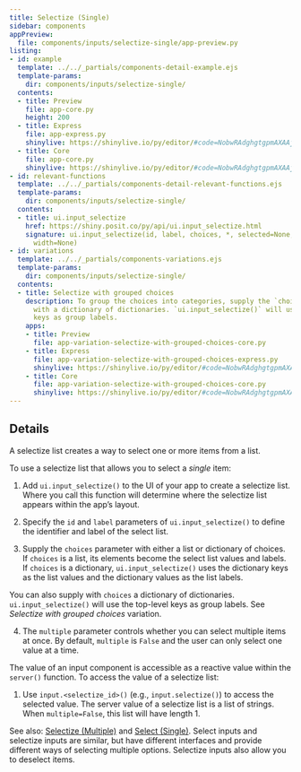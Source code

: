 ```yaml
---
title: Selectize (Single)
sidebar: components
appPreview:
  file: components/inputs/selectize-single/app-preview.py
listing:
- id: example
  template: ../../_partials/components-detail-example.ejs
  template-params:
    dir: components/inputs/selectize-single/
  contents:
  - title: Preview
    file: app-core.py
    height: 200
  - title: Express
    file: app-express.py
    shinylive: https://shinylive.io/py/editor/#code=NobwRAdghgtgpmAXAAjFADugdOgnmAGlQGMB7CAFzkqVQDMAnUmZAZwAsBLCXZTmdKQYVkDagBM4DADoRGzNlx5Y4AD3RjWrPgKEju6AK4UihzrIsQzWA8YD6rOABs4xCpwBecABTJkAYmQAHiDZPz9pMEcXN084SKIA4NCIcORIgGVnVxEoVNJ0d3JkACNnUgB3RAS-QJCw8JBIgEYAQUiUSIBhdlJOYjhkNpqWgCEO9LAevoGh8cJJ5q6J7t7+waXIgF9EupSASlrky1kAATEISQYsKlUKWUk6ZAA3KCdDH33q1PCxCkMGKk6JEQLYKFhojk4t59ltIrIFmAKLh0AgUEi1BQwFsALpAA
  - title: Core
    file: app-core.py
    shinylive: https://shinylive.io/py/editor/#code=NobwRAdghgtgpmAXAAjFADugdOgnmAGlQGMB7CAFzkqVQDMAnUmZAZwAsBLCXZTmdKQYVkAQUxEG1ACZwGRAK6cAOhFUZ0AfSXIAvMiU4oAczia6AGyXSAFKuQODnLN3QKKm1nAtxiFTgBecDYOAMTIADwR9o6xymBePn6BcPFEyOFRMbEO8QDK3r4iUBDIpOj+5MgARt6kAO6IaWGR0aU5DiDxAIyi8SjxAMLspJzEcMi9zT0AQv3IQyNjE91zhAtg3YPzi6Pjk9tgAL7pmW2xAJSnrdlOWKTubh5UAB4UdmAAblBWqWBXqguqmBEFkdDYck+chsrncRAeFCeRC8rFYnHIFya7QcAAEpKC5FhXhRbmDkN9fjZMbdYlIKAoGKU6PEQLCKFhEkUUlSjvEQepMHoxJgbBptJxkZC5ECIOswBRcOgECh5XA3scALpAA
- id: relevant-functions
  template: ../../_partials/components-detail-relevant-functions.ejs
  template-params:
    dir: components/inputs/selectize-single/
  contents:
  - title: ui.input_selectize
    href: https://shiny.posit.co/py/api/ui.input_selectize.html
    signature: ui.input_selectize(id, label, choices, *, selected=None, multiple=False,
      width=None)
- id: variations
  template: ../../_partials/components-variations.ejs
  template-params:
    dir: components/inputs/selectize-single/
  contents:
  - title: Selectize with grouped choices
    description: To group the choices into categories, supply the `choices` argument
      with a dictionary of dictionaries. `ui.input_selectize()` will use the top-level
      keys as group labels.
    apps:
    - title: Preview
      file: app-variation-selectize-with-grouped-choices-core.py
    - title: Express
      file: app-variation-selectize-with-grouped-choices-express.py
      shinylive: https://shinylive.io/py/editor/#code=NobwRAdghgtgpmAXAAjFADugdOgnmAGlQGMB7CAFzkqVQDMAnUmZAZwAsBLCXZTmdKQYVkDagBM4DADoRGzNlx5Y4AD3RjWrPgKEju6AK4UihzrNlmsB4wH1WcADZxiFTgC84AClnI-yaTAHZ1cPOECCX39AgGUnFxEoCGRSdDdyZAAjJ1IAd0QIqL8QIv8-QIBGQJQSsAqAQWqAsABhdlJOYjhkBojmioAhJsC2jq6eocJ+luHW9s7uipmwAF9I5LLosAAmJtrtxtoR+fGDvsDtyZRjse7L853l67nb5G3ltdLPiABKCwhZAABMQQSQMLBUVQUWSSOjIABuUEchm8PwKGz8YgohgYyTogRANgoWGCCTCXh+K0CsimYAouHQCBQdLUFFWAF0gA
    - title: Core
      file: app-variation-selectize-with-grouped-choices-core.py
      shinylive: https://shinylive.io/py/editor/#code=NobwRAdghgtgpmAXAAjFADugdOgnmAGlQGMB7CAFzkqVQDMAnUmZAZwAsBLCXZTmdKQYVkAQUxEG1ACZwGRAK6cAOhFUZ0AfSXIAvMiU4oAczia6AGyXSAFKuQODnLN3QKKm1nAtxiFTgBecHYQjmHIymBePn6BcJEE9uEOkQDK3r4iUKGk6P7kyABG3qQA7ogJSckgVcmOkQCMkSg1YA2izRFgAMLspJzEcMjtCV0NAEKdkb39g8OThGPdUz19A0MNy2AAvomhdWGRAEydrUcdtNNrc+ejxwsoV7NDRwtEx1uPq8-IR1u7tTCAP2DgAlHswoZSO43B4qAAPCh2MAANygVniYHBqlBqjxEFkdDYchRchsrncRGhFFhRC8rFYnHIoIqIOQAAEpAS5FgERRaoTkGiMTYWYDHFIKAoGKE6JEQBSKFhopk4qLtpF8epMHoxJgbBptJw6SS5LiIIswBRcOgECgrXBETsALpAA
---
```


:::{#example}
:::

:::{#relevant-functions}
:::

## Details

A selectize list creates a way to select one or more items from a list.

To use a selectize list that allows you to select a <em>single</em> item:

  1. Add `ui.input_selectize()` to the UI of your app to create a selectize list. Where you call this function will determine where the selectize list appears within the app's layout.

  2. Specify the `id` and `label` parameters of `ui.input_selectize()` to define the identifier and label of the select list.

  3. Supply the `choices` parameter with either a list or dictionary of choices. If `choices` is a list, its elements become the select list values and labels. If `choices` is a dictionary, `ui.input_selectize()` uses the dictionary keys as the list values and the dictionary values as the list labels.

  You can also supply with `choices` a dictionary of dictionaries. `ui.input_selectize()` will use the top-level keys as group labels. See <em>Selectize with grouped choices</em> variation.

  4. The `multiple` parameter controls whether you can select multiple items at once. By default, `multiple` is `False` and the user can only select one value at a time.

The value of an input component is accessible as a reactive value within the `server()` function. To access the value of a selectize list:

  1. Use `input.<selectize_id>()` (e.g., `input.selectize()`) to access the selected value. The server value of a selectize list is a list of strings. When `multiple=False`, this list will have length 1.

See also: [Selectize (Multiple)](../selectize-multiple/index.qmd) and [Select (Single)](../select-single/index.qmd). Select inputs and selectize inputs are similar, but have different interfaces and provide different ways of selecting multiple options. Selectize inputs also allow you to deselect items.

:::{#variations}
:::
